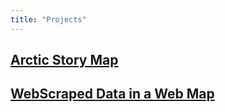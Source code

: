 ```yaml
---
title: "Projects"
---
```


## [Arctic Story Map](http://pdxedu.maps.arcgis.com/apps/Cascade/index.html?appid=eced9a85fa9d40ffa1a73c12f694c49c)

## [WebScraped Data in a Web Map](http://www.alectrusty.com/pdx_openlate.html)

